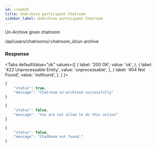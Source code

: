 ```yaml
---
id: croom15
title: UnArchive participant Chatroom
sidebar_label: UnArchive participant Chatroom
---
```



Un-Archive given chatroom

<Endpoint req="POST">/api/users/chatrooms/:chatroom_id/un-archive</Endpoint>

### Response

<Tabs
defaultValue="ok"
values={[
    { label: '200 OK', value: 'ok', },
    { label: '422 Unprocessable Entity', value: 'unprocessable', },
    { label: '404 Not Found', value: 'notfound', },
]
}>
<TabItem value="ok">

```js
{
    "status": true,
    "message": "Chatroom un-archived successfully"
}
```
</TabItem>
<TabItem value="unprocessable">

```js
{
    "status": false,
    "message": "You are not allow to do this action"
}
```
</TabItem>
<TabItem value="notfound">

```js
{
    "status": false,
    "message": "ChatRoom not found."
}
```
</TabItem>
</Tabs>


